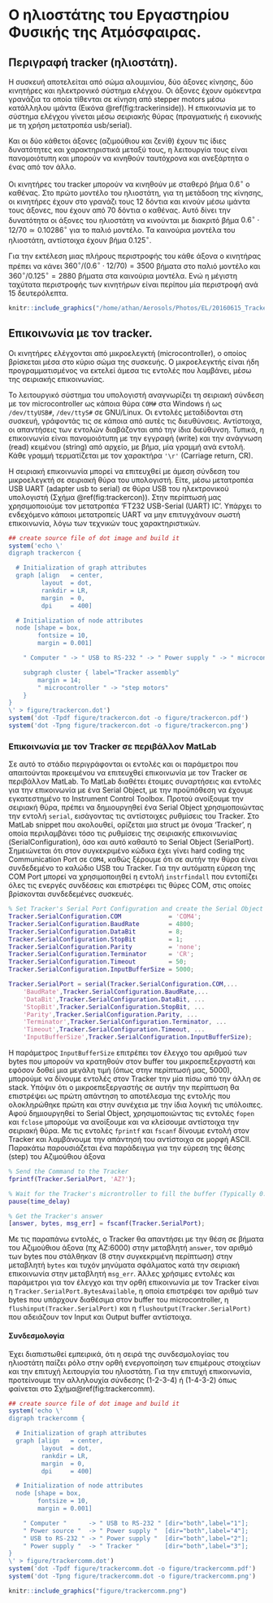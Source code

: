 
\newpage

# Ο ηλιοστάτης του Εργαστηρίου Φυσικής της Ατμόσφαιρας. {#tracker}

## Περιγραφή tracker (ηλιοστάτη). {#trackerdescription}

Η συσκευή αποτελείται από σώμα αλουμινίου, δύο άξονες κίνησης, δύο κινητήρες και
ηλεκτρονικό σύστημα ελέγχου.  Οι άξονες έχουν ομόκεντρα γρανάζια τα οποία τίθενται σε
κίνηση από stepper motors μέσω κατάλληλου ιμάντα (Εικόνα \@ref(fig:trackerinside)).
Η επικοινωνία με το σύστημα ελέγχου γίνεται μέσω σειριακής θύρας (πραγματικής ή
εικονικής με τη χρήση μετατροπέα usb/serial).

Και οι δύο κάθετοι άξονες (αζιμούθιου και ζενίθ) έχουν τις ίδιες δυνατότητες και
χαρακτηριστικά μεταξύ τους, η λειτουργία τους είναι πανομοιότυπη και μπορούν να
κινηθούν ταυτόχρονα και ανεξάρτητα ο ένας από τον άλλο.

Οι κινητήρες του tracker μπορούν να κινηθούν με σταθερό βήμα $0.6^\circ$ ο καθένας.
Στο πρώτο μοντέλο του ηλιοστάτη, για τη μετάδοση της κίνησης, οι κινητήρες έχουν στο
γρανάζι τους 12 δόντια και κινούν μέσω ιμάντα τους άξονες, που έχουν από 70 δόντια ο
καθένας.  Αυτό δίνει την δυνατότητα οι άξονες του ηλιοστάτη να κινούνται με διακριτό
βήμα $0.6^\circ \cdot 12 / 70 \simeq 0.10286^\circ$ για το παλιό μοντέλο. Τα
καινούρια μοντέλα του ηλιοστάτη, αντίστοιχα έχουν βήμα ${0.125}^\circ$.

Για την εκτέλεση μιας πλήρους περιστροφής του κάθε άξονα ο κινητήρας πρέπει να κάνει
$360^\circ / (0.6^\circ \cdot 12 / 70) = 3500$ βήματα στο παλιό μοντέλο και
$360^\circ / {0.125}^\circ = 2880$ βήματα στα καινούρια μοντέλα.  Ενώ η μέγιστη
ταχύτατα περιστροφής των κινητήρων είναι περίπου μία περιστροφή ανά $15$
δευτερόλεπτα. 

```r
knitr::include_graphics("/home/athan/Aerosols/Photos/EL/20160615_Tracker2/20160615_125806.jpg")
```


## Επικοινωνία με τον tracker. {#tracker_communication}

Οι κινητήρες ελέγχονται από μικροελεγκτή (microcontroller), ο οποίος βρίσκεται μέσα
στο κύριο σώμα της συσκευής. Ο μικροελεγκτής είναι ήδη προγραμματισμένος να εκτελεί
άμεσα τις εντολές που λαμβάνει, μέσω της σειριακής επικοινωνίας.

Το λειτουργικό σύστημα του υπολογιστή αναγνωρίζει τη σειριακή σύνδεση με τον
microcontroller ως κάποια θύρα `COM#` στα Windows ή ως `/dev/ttyUSB#`, `/dev/ttyS#`
σε GNU/Linux. Οι εντολές μεταδίδονται στη συσκευή, γράφοντάς τις σε κάποια από αυτές
τις διευθύνσεις. Αντίστοιχα, οι απαντήσεις των εντολών διαβάζονται από την ίδια
διεύθυνση. Τυπικά, η επικοινωνία είναι πανομοιότυπη με την εγγραφή (write) και την
ανάγνωση (read) κειμένου (string) από αρχείο, με βήμα, μία γραμμή  ανά εντολή. Κάθε
γραμμή τερματίζεται με τον χαρακτήρα `'\r'` (Carriage return, CR).

Η σειριακή επικοινωνία μπορεί να επιτευχθεί με άμεση σύνδεση του μικροελεγκτή σε
σειριακή θύρα του υπολογιστή. Είτε, μέσω μετατροπέα USB UART (adapter usb to serial)
σε θύρα USB του ηλεκτρονικού υπολογιστή (Σχήμα \@ref(fig:trackercon)). Στην περίπτωσή
μας χρησιμοποιούμε τον μετατροπέα 'FT232 USB-Serial (UART) IC'. Υπάρχει το ενδεχόμενο
κάποιοι μετατροπείς UART να μην επιτυγχάνουν σωστή επικοινωνία, λόγω των τεχνικών
τους χαρακτηριστικών.


```r
## create source file of dot image and build it
system('echo \'
digraph trackercon {

  # Initialization of graph attributes
  graph [align   = center,
         layout  = dot,
         rankdir = LR,
         margin  = 0,
         dpi     = 400]

  # Initialization of node attributes
  node [shape = box,
        fontsize = 10,
        margin = 0.001]

    " Computer " -> " USB to RS-232 " -> " Power supply " -> " microcontroller " [dir="both"]

    subgraph cluster { label="Tracker assembly"
        margin = 14;
        " microcontroller " -> "step motors"
    }
}
\' > figure/trackercon.dot')
system('dot -Tpdf figure/trackercon.dot -o figure/trackercon.pdf')
system('dot -Tpng figure/trackercon.dot -o figure/trackercon.png')
```

\begin{figure}[h!]
  \centering
     \includegraphics[width=.90\linewidth]{./figure/trackercon}
  \caption
  [Επικοινωνία ελέγχου ηλιοστάτη]
  {
    Διάγραμμα επικοινωνίας του ηλιοστάτη με τον υπολογιστή ελέγχου.
  }\label{fig:trackercon}
\end{figure}


### Επικοινωνία με τον Tracker σε περιβάλλον MatLab {#tracker_matlab}

Σε αυτό το στάδιο περιγράφονται οι εντολές και οι παράμετροι που απαιτούνται
προκειμένου να επιτευχθεί επικοινωνία με τον Tracker σε περιβάλλον MatLab. Το MatLab
διαθέτει έτοιμες συναρτήσεις και εντολές για την επικοινωνία με ένα Serial Object, με
την προϋπόθεση να έχουμε εγκατεστημένο το Instrument Control Toolbox. Προτού
ανοίξουμε την σειριακή θύρα, πρέπει να δημιουργηθεί ένα Serial Object χρησιμοποιώντας
την εντολή `serial`, εισάγοντας τις αντίστοιχες ρυθμίσεις του Tracker. Στο MatLab
snippet που ακολουθεί, ορίζεται μια struct με όνομα 'Tracker', η οποία περιλαμβάνει
τόσο τις ρυθμίσεις της σειριακής επικοινωνίας (SerialConfiguration), όσο και αυτό
καθαυτό το Serial Object (SerialPort). Σημειώνεται ότι στον συγκεκριμένο κώδικα έχει
γίνει hard coding της Communication Port σε `COM4`, καθώς ξέρουμε ότι σε αυτήν την
θύρα είναι συνδεδεμένο το καλώδιο USB του Tracker. Για την αυτόματη εύρεση της COM
Port μπορεί να χρησιμοποιηθεί η εντολή `instrfindall` που εντοπίζει όλες τις ενεργές
συνδέσεις και επιστρέφει τις θύρες COM, στις οποίες βρίσκονται συνδεδεμένες συσκευές.

```Matlab 
% Set Tracker's Serial Port Configuration and create the Serial Object
Tracker.SerialConfiguration.COM             = 'COM4';
Tracker.SerialConfiguration.BaudRate        = 4800;
Tracker.SerialConfiguration.DataBit         = 8;
Tracker.SerialConfiguration.StopBit         = 1;
Tracker.SerialConfiguration.Parity          = 'none';
Tracker.SerialConfiguration.Terminator      = 'CR';
Tracker.SerialConfiguration.Timeout         = 50;
Tracker.SerialConfiguration.InputBufferSize = 5000;

Tracker.SerialPort = serial(Tracker.SerialConfiguration.COM,...
    'BaudRate',Tracker.SerialConfiguration.BaudRate,...
    'DataBit',Tracker.SerialConfiguration.DataBit, ...
    'StopBit',Tracker.SerialConfiguration.StopBit, ...
    'Parity',Tracker.SerialConfiguration.Parity, ...
    'Terminator',Tracker.SerialConfiguration.Terminator, ...
    'Timeout',Tracker.SerialConfiguration.Timeout, ...
    'InputBufferSize',Tracker.SerialConfiguration.InputBufferSize);
```

Η παράμετρος `InputBufferSize` επιτρέπει τον έλεγχο του αριθμού των bytes που μπορούν
να κρατηθούν στον buffer του μικροεπεξεργαστή και εφόσον δοθεί μια μεγάλη τιμή (όπως
στην περίπτωσή μας, 5000), μπορούμε να δίνουμε εντολές στον Tracker την μία πίσω από
την άλλη σε stack. Υπόψιν ότι ο μικροεπεξεργαστής σε αυτήν την περίπτωση θα
επιστρέψει ως πρώτη απάντηση το αποτέλεσμα της εντολής που ολοκληρώθηκε πρώτη και
στην συνέχεια με την ίδια λογική τις υπόλοιπες. Αφού δημιουργηθεί το Serial Object,
χρησιμοποιώντας τις εντολές `fopen` και `fclose` μπορούμε να ανοίξουμε και να
κλείσουμε αντίστοιχα την σειριακή θύρα. Με τις εντολές `fprintf` και `fscanf` δίνουμε
εντολή στον Tracker και λαμβάνουμε την απάντησή του αντίστοιχα σε μορφή ASCII.
Παρακάτω παρουσιάζεται ένα παράδειγμα για την εύρεση της θέσης (step) του Αζιμούθιου
άξονα

```Matlab
% Send the Command to the Tracker
fprintf(Tracker.SerialPort, 'AZ?');
```
```Matlab
% Wait for the Tracker's microntroller to fill the buffer (Typically 0.5 sec)
pause(time_delay)
```
```Matlab
% Get the Tracker's answer
[answer, bytes, msg_err] = fscanf(Tracker.SerialPort);
```

Με τις παραπάνω εντολές, ο Tracker θα απαντήσει με την θέση σε βήματα του Αζιμούθιου
άξονα (πχ AZ:6000<cr>) στην μεταβλητή `answer`, τον αριθμό των bytes που στάλθηκαν (8
στην συγκεκριμένη περίπτωση) στην μεταβλητή `bytes` και τυχόν μηνύματα σφάλματος κατά
την σειριακή επικοινωνία στην μεταβλητή `msg_err`. Άλλες χρήσιμες εντολές και
παράμετροι για τον έλεγχο και την ορθή επικοινωνία με τον Tracker είναι η
`Tracker.SerialPort.BytesAvailable`, η οποία επιστρέφει τον αριθμό των bytes που
υπάρχουν διαθέσιμα στον buffer του microcontroller, η
`flushinput(Tracker.SerialPort)` και η `flushoutput(Tracker.SerialPort)` που
αδειάζουν τον Input και Output buffer αντίστοιχα.


#### Συνδεσμολογία {#tracker_connection}

Έχει διαπιστωθεί εμπειρικά, ότι η σειρά της συνδεσμολογίας του ηλιοστάτη παίζει ρόλο
στην ορθή ενεργοποίηση των επιμέρους στοιχείων και την επιτυχή λειτουργία του
ηλιοστάτη. Για την επιτυχή επικοινωνία, προτείνουμε την αλληλουχία σύνδεσης (1-2-3-4)
ή (1-4-3-2) όπως φαίνεται στο Σχήμα\nobreakspace{}\@ref(fig:trackercomm).

```r
## create source file of dot image and build it
system('echo \'
digraph trackercomm {

  # Initialization of graph attributes
  graph [align   = center,
         layout  = dot,
         rankdir = LR,
         margin  = 0,
         dpi     = 400]

  # Initialization of node attributes
  node [shape = box,
        fontsize = 10,
        margin = 0.001]

    " Computer "      -> " USB to RS-232 " [dir="both",label="1"];
    " Power source "  -> " Power supply "  [dir="both",label="4"];
    " USB to RS-232 " -> " Power supply "  [dir="both",label="2"];
    " Power supply "  -> " Tracker "       [dir="both",label="3"];
}
\' > figure/trackercomm.dot')
system('dot -Tpdf figure/trackercomm.dot -o figure/trackercomm.pdf')
system('dot -Tpng figure/trackercomm.dot -o figure/trackercomm.png')
```
```r
knitr::include_graphics("figure/trackercomm.png")
```






